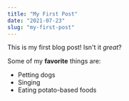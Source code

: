 ```yaml
---
title: "My First Post"
date: "2021-07-23"
slug: "my-first-post"
--- 
```


This is my first blog post! Isn't it *great*?

Some of my **favorite** things are:

* Petting dogs
* Singing
* Eating potato-based foods
